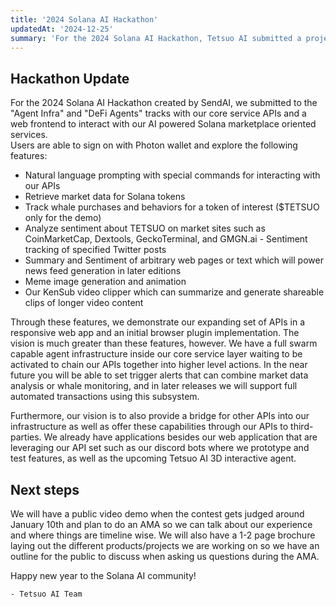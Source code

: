 ```yaml
---
title: '2024 Solana AI Hackathon'
updatedAt: '2024-12-25'
summary: 'For the 2024 Solana AI Hackathon, Tetsuo AI submitted a project that acts as an agent interface and a marketplace for AI powered tools and APIs'
---
```


## Hackathon Update

For the 2024 Solana AI Hackathon created by SendAI, we submitted to the "Agent Infra" and "DeFi Agents" tracks with our core service APIs and a web frontend to interact with our AI powered Solana marketplace oriented services.  
Users are able to sign on with Photon wallet and explore the following features:
- Natural language prompting with special commands for interacting with our APIs
- Retrieve market data for Solana tokens
- Track whale purchases and behaviors for a token of interest ($TETSUO only for the demo)
- Analyze sentiment about TETSUO on market sites such as CoinMarketCap, Dextools, GeckoTerminal, and GMGN.ai
​- Sentiment tracking of specified Twitter posts
- Summary and Sentiment of arbitrary web pages or text which will power news feed generation in later editions
- Meme image generation and animation
- Our KenSub video clipper which can summarize and generate shareable clips of longer video content

Through these features, we demonstrate our expanding set of APIs in a responsive web app and an initial browser plugin implementation.
The vision is much greater than these features, however. We have a full swarm capable agent infrastructure inside our core service layer waiting to be activated to chain our APIs together into higher level actions. 
In the near future you will be able to set trigger alerts that can combine market data analysis or whale monitoring, and in later releases we will support full automated transactions using this subsystem.  

Furthermore, our vision is to also provide a bridge for other APIs into our infrastructure as well as offer these capabilities through our APIs to third-parties. 
We already have applications besides our web application that are leveraging our API set such as our discord bots where we prototype and test features, as well as the upcoming Tetsuo AI 3D interactive agent.


## Next steps

We will have a public video demo when the contest gets judged around January 10th and plan to do an AMA so we can talk about our experience and where things are timeline wise. 
We will also have a 1-2 page brochure laying out the different products/projects we are working on so we have an outline for the public to discuss when asking us questions during the AMA. 

Happy new year to the Solana AI community! 

`- Tetsuo AI Team`
